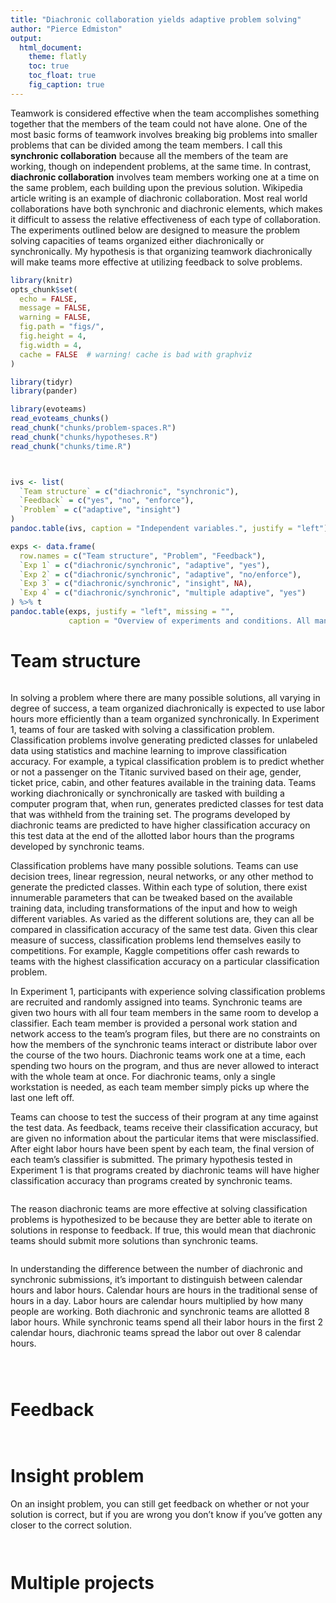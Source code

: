 ```yaml
---
title: "Diachronic collaboration yields adaptive problem solving"
author: "Pierce Edmiston"
output:
  html_document:
    theme: flatly
    toc: true
    toc_float: true
    fig_caption: true
---
```


Teamwork is considered effective when the team accomplishes something together that the members of the team could not have alone. One of the most basic forms of teamwork involves breaking big problems into smaller problems that can be divided among the team members. I call this **synchronic collaboration** because all the members of the team are working, though on independent problems, at the same time. In contrast, **diachronic collaboration** involves team members working one at a time on the same problem, each building upon the previous solution. Wikipedia article writing is an example of diachronic collaboration. Most real world collaborations have both synchronic and diachronic elements, which makes it difficult to assess the relative effectiveness of each type of collaboration. The experiments outlined below are designed to measure the problem solving capacities of teams organized either diachronically or synchronically. My hypothesis is that organizing teamwork diachronically will make teams more effective at utilizing feedback to solve problems.

```r
library(knitr)
opts_chunk$set(
  echo = FALSE,
  message = FALSE,
  warning = FALSE,
  fig.path = "figs/",
  fig.height = 4,
  fig.width = 4,
  cache = FALSE  # warning! cache is bad with graphviz
)

library(tidyr)
library(pander)
```

```r
library(evoteams)
read_evoteams_chunks()
read_chunk("chunks/problem-spaces.R")
read_chunk("chunks/hypotheses.R")
read_chunk("chunks/time.R")
```

```r
```

```r
```

```r
ivs <- list(
  `Team structure` = c("diachronic", "synchronic"),
  `Feedback` = c("yes", "no", "enforce"),
  `Problem` = c("adaptive", "insight")
)
pandoc.table(ivs, caption = "Independent variables.", justify = "left")

exps <- data.frame(
  row.names = c("Team structure", "Problem", "Feedback"),
  `Exp 1` = c("diachronic/synchronic", "adaptive", "yes"),
  `Exp 2` = c("diachronic/synchronic", "adaptive", "no/enforce"),
  `Exp 3` = c("diachronic/synchronic", "insight", NA),
  `Exp 4` = c("diachronic/synchronic", "multiple adaptive", "yes")
) %>% t
pandoc.table(exps, justify = "left", missing = "",
             caption = "Overview of experiments and conditions. All manipulations are between team.")
```

# Team structure

```r
```

In solving a problem where there are many possible solutions, all varying in degree of success, a team organized diachronically is expected to use labor hours more efficiently than a team organized synchronically. In Experiment 1, teams of four are tasked with solving a classification problem. Classification problems involve generating predicted classes for unlabeled data using statistics and machine learning to improve classification accuracy. For example, a typical classification problem is to predict whether or not a passenger on the Titanic survived based on their age, gender, ticket price, cabin, and other features available in the training data. Teams working diachronically or synchronically are tasked with building a computer program that, when run, generates predicted classes for test data that was withheld from the training set. The programs developed by diachronic teams are predicted to have higher classification accuracy on this test data at the end of the allotted labor hours than the programs developed by synchronic teams.

Classification problems have many possible solutions. Teams can use decision trees, linear regression, neural networks, or any other method to generate the predicted classes. Within each type of solution, there exist innumerable parameters that can be tweaked based on the available training data, including transformations of the input and how to weigh different variables. As varied as the different solutions are, they can all be compared in classification accuracy of the same test data. Given this clear measure of success, classification problems lend themselves easily to competitions. For example, Kaggle competitions offer cash rewards to teams with the highest classification accuracy on a particular classification problem.

In Experiment 1, participants with experience solving classification problems are recruited and randomly assigned into teams. Synchronic teams are given two hours with all four team members in the same room to develop a classifier. Each team member is provided a personal work station and network access to the team's program files, but there are no constraints on how the members of the synchronic teams interact or distribute labor over the course of the two hours. Diachronic teams work one at a time, each spending two hours on the program, and thus are never allowed to interact with the whole team at once. For diachronic teams, only a single workstation is needed, as each team member simply picks up where the last one left off.

Teams can choose to test the success of their program at any time against the test data. As feedback, teams receive their classification accuracy, but are given no information about the particular items that were misclassified. After eight labor hours have been spent by each team, the final version of each team's classifier is submitted. The primary hypothesis tested in Experiment 1 is that programs created by diachronic teams will have higher classification accuracy than programs created by synchronic teams.

```r
```

The reason diachronic teams are more effective at solving classification problems is hypothesized to be because they are better able to iterate on solutions in response to feedback. If true, this would mean that diachronic teams should submit more solutions than synchronic teams.

```r
```

In understanding the difference between the number of diachronic and synchronic submissions, it's important to distinguish between calendar hours and labor hours. Calendar hours are hours in the traditional sense of hours in a day. Labor hours are calendar hours multiplied by how many people are working. Both diachronic and synchronic teams are allotted 8 labor hours. While synchronic teams spend all their labor hours in the first 2 calendar hours, diachronic teams spread the labor out over 8 calendar hours.

```r
```

```r
```

```r
```

# Feedback

```r
```

```r
```

# Insight problem

On an insight problem, you can still get feedback on whether or not your solution is correct, but if you are wrong you don't know if you've gotten any closer to the correct solution.

```r
```

```r
```

# Multiple projects

```r
```

```r
```
